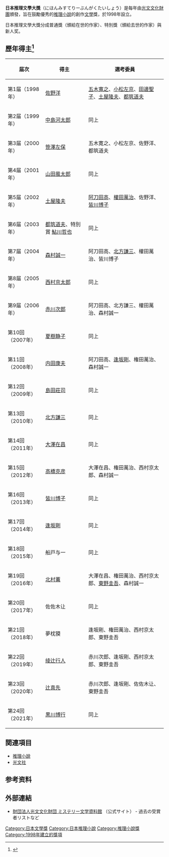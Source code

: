 {{Japanese|japanese=日本ミステリー文学大賞|kana=にほんみすてりーぶんがくたいしょう|romaji=}}

'''日本推理文學大獎'''（にほんみすてりーぶんがくたいしょう）是每年由[[光文文化財團|光文文化財團]]頒發，旨在鼓勵優秀的[[推理小說|推理小說]]的創作[[文學|文學]]獎，於1998年設立。

日本推理文學大獎分成普通獎（頒給在世的作家）、特別獎（頒給去世的作家）與新人奖。

==歷年得主<ref>{{cite web |title=日本ミステリー文学大賞 |url=https://kobun.or.jp/mistery/ |website=光文文化財団 |access-date=2021-01-10 |archive-date=2021-01-11 |archive-url=https://web.archive.org/web/20210111190720/https://kobun.or.jp/mistery/ |dead-url=no }}</ref>==
{| class="wikitable" style="text-align:left;font-size:small;"
!届次!!得主!!選考委員
|-
|第1届（1998年）||[[佐野洋|佐野洋]]||[[五木寬之|五木寬之]]、[[小松左京|小松左京]]、[[田邊聖子|田邊聖子]]、[[土屋隆夫|土屋隆夫]]、[[都筑道夫|都筑道夫]]
|-
|第2届（1999年）||[[中島河太郎|中島河太郎]]||同上
|-
|第3届（2000年）||[[笹澤左保|笹澤左保]]||五木寛之、小松左京、佐野洋、都筑道夫
|-
|第4届（2001年）||[[山田風太郎|山田風太郎]]||同上
|-
|第5届（2002年）||[[土屋隆夫|土屋隆夫]]||[[阿刀田高|阿刀田高]]、[[權田萬治|權田萬治]]、佐野洋、[[皆川博子|皆川博子]]
|-
|第6届（2003年）||[[都筑道夫|都筑道夫]]、特別賞 [[鮎川哲也|鮎川哲也]]||同上
|-
|第7届（2004年）||[[森村誠一|森村誠一]]||阿刀田高、[[北方謙三|北方謙三]]、權田萬治、皆川博子
|-
|第8届（2005年）||[[西村京太郎|西村京太郎]]||同上
|-
|第9届（2006年）||[[赤川次郎|赤川次郎]]||阿刀田高、北方謙三、權田萬治、森村誠一
|-
|第10回（2007年）||[[夏樹静子|夏樹静子]]||同上
|-
|第11回（2008年）||[[内田康夫|内田康夫]]||阿刀田高、[[逢坂剛|逢坂剛]]、権田萬治、森村誠一
|-
|第12回（2009年）||[[島田莊司|島田莊司]]||同上
|-
|第13回（2010年）||[[北方謙三|北方謙三]]||同上
|-
|第14回（2011年）||[[大澤在昌|大澤在昌]]||同上
|-
|第15回（2012年）||[[高橋克彦|高橋克彦]]||大澤在昌、権田萬治、西村京太郎、森村誠一
|-
|第16回（2013年）||[[皆川博子|皆川博子]]||同上
|-
|第17回（2014年）||[[逢坂剛|逢坂剛]]||同上
|-
|第18回（2015年）
|船戸与一
|同上
|-
|第19回（2016年）
|[[北村薰|北村薫]]
|大澤在昌、権田萬治、西村京太郎、[[東野圭吾|東野圭吾]]、森村誠一
|-
|第20回（2017年）
|佐佐木让
|同上
|-
|第21回（2018年）
|夢枕獏
|逢坂剛、権田萬治、西村京太郎、東野圭吾
|-
|第22回（2019年）
|[[绫辻行人|绫辻行人]]
|赤川次郎、逢坂剛、西村京太郎、東野圭吾
|-
|第23回（2020年）
|[[辻真先|辻真先]]
|赤川次郎、逢坂剛、佐佐木让、東野圭吾
|-
|第24回（2021年）
|[[黒川博行|黒川博行]]
|同上
|}

==関連項目==
* [[推理小說|推理小說]]
* [[光文社|光文社]]

== 参考资料 ==
{{Reflist}}

== 外部連結 ==
* [http://www.mys-bun.or.jp/index.html 財団法人光文文化財団 ミステリー文学資料館] {{Wayback|url=http://www.mys-bun.or.jp/index.html |date=20201022120317 }}（公式サイト） - 過去の受賞者リストなど

{{推理小說}}

[[Category:日本文學獎|Category:日本文學獎]]
[[Category:日本推理小說|Category:日本推理小說]]
[[Category:推理小說獎|Category:推理小說獎]]
[[Category:1998年建立的獎項|Category:1998年建立的獎項]]